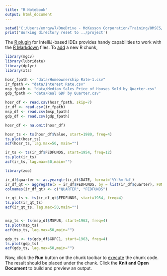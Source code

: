 ```yaml
---
title: "R Notebook"
output: html_document
---
```

```r
setwd("C:/Users/emrqyw7/OneDrive - McKesson Corporation/Training/OMSCS/tsa/tsa_code/project")
print('Working directory reset to ../project')
```
The [R plugin](https://www.jetbrains.com/help/pycharm/r-plugin-support.html) for IntelliJ-based IDEs provides
handy capabilities to work with the [R Markdown](https://www.jetbrains.com/help/pycharm/r-markdown.html) files.
To [add](https://www.jetbrains.com/help/pycharm/r-markdown.html#add-code-chunk) a new R chunk,
```r
library(mgcv)
library(lubridate)
library(dplyr)
library(xts)

hosr_fpath <- "data/Homeownership Rate-1.csv"
ir_fpath <- "data/Interest Rate.csv"
msp_fpath <- "data/Median Sales Price of Houses Sold by Quarter.csv"
gdp_fpath <- "data/Real GDP by Quarter.csv"

hosr_df <- read.csv(hosr_fpath, skip=7)
ir_df <- read.csv(ir_fpath)
msp_df <- read.csv(msp_fpath)
gdp_df <- read.csv(gdp_fpath)

hosr_df <- na.omit(hosr_df)
```
```r
hosr_ts <- ts(hosr_df$Value, start=1980, freq=4)
ts.plot(hosr_ts)
acf(hosr_ts, lag.max=50, main="")
```
```r
ir_ts <- ts(ir_df$FEDFUNDS, start=1954, freq=12)
ts.plot(ir_ts)
acf(ir_ts, lag.max=50,main="")
```
```r
library(zoo)

ir_df$quarter <- as.yearqtr(ir_df$DATE, format='%Y-%m-%d')
ir_df_qt <- aggregate(x = ir_df$FEDFUNDS, by = list(ir_df$quarter), FUN = mean)
colnames(ir_df_qt) <- c("QUARTER", "FEDFUNDS")

ir_qt_ts <- ts(ir_df_qt$FEDFUNDS, start=1954, freq=4)
ts.plot(ir_qt_ts)
acf(ir_qt_ts, lag.max=50,main="")
```
```r

```
```r
msp_ts <- ts(msp_df$MSPUS, start=1963, freq=4)
ts.plot(msp_ts)
acf(msp_ts, lag.max=50,main="")
```
```r
gdp_ts <- ts(gdp_df$GDPC1, start=1963, freq=4)
ts.plot(gdp_ts)
acf(gdp_ts, lag.max=50,main="")
```
Now, click the **Run** button on the chunk toolbar to [execute](https://www.jetbrains.com/help/pycharm/r-markdown.html#run-r-code) the chunk code. The result should be placed under the chunk.
Click the **Knit and Open Document** to build and preview an output.